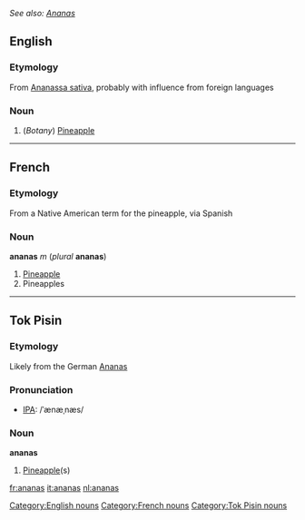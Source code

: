 ''See also: [[Ananas]]''
==English==
===Etymology===
From [[Ananassa sativa]], probably with influence from foreign languages

===Noun===
# (''Botany'') [[Pineapple]]

----

==French==
===Etymology===
From a Native American term for the pineapple, via Spanish

===Noun===
'''ananas''' ''m'' (''plural'' '''ananas''')

# [[Pineapple]]
# Pineapples

----

==Tok Pisin==
===Etymology===
Likely from the German [[Ananas]]

===Pronunciation===
* [[Wiktionary:Pronunciation_key|IPA]]: /ˈænæˌnæs/

===Noun===
'''ananas'''
# [[Pineapple]](s)

[[Category:English nouns]]
[[Category:French nouns]]
[[Category:Tok Pisin nouns]]

[[fr:ananas]]
[[it:ananas]]
[[nl:ananas]]